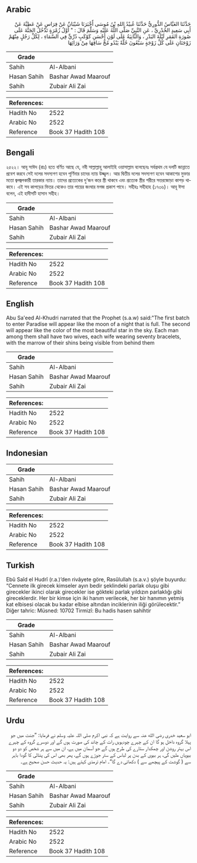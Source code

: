 ## Arabic

<div dir="rtl" lang="ar" style={{fontSize:'larger',backgroundColor:'#f8f9fa',padding:20}}>حَدَّثَنَا العَبَّاسُ الدُّورِيُّ حَدَّثَنَا عُبيْدُ اللهِ بْنُ مُوسَى أََخْبَرَنَا شَيْبَانُُ عَنْ فِرَاسٍ عَنْ عَطِيَّةَ عَنْ أَبِي سَعِيدٍ الخُدْرِيِّ ، عَنِ النَّبِيِّ صَلَّى اللَّهُ عَلَيْهِ وَسَلَّمَ قَالَ : " أَوَّلُ زُمْرَةٍ تَدْخُلُ الجَنَّةَ عَلَى صُورَةِ القَمَرِ لَيْلَةَ البَدْرِ ، وَالثَّانِيَةُ عَلَى لَوْنِ أَحْسَنِ كَوْكَبٍ دُرِّيٍّ فِي السَّمَاءِ ، لِكُلِّ رَجُلٍ مِنْهُمْ زَوْجَتَانِ عَلَى كُلِّ زَوْجَةٍ سَبْعُونَ حُلَّةً يَبْدُو مُخُّ سَاقِهَا مِنْ وَرَائِهَا</div><div style={{backgroundColor:'#f8f9fa',padding:20, marginBottom: 10}}><table>
      <thead>
        <tr>
          <th>Grade</th>
          <th></th>
        </tr>
      </thead>
      <tbody>
<tr><td>Sahih</td><td>Al-Albani</td></tr><tr><td>Hasan Sahih</td><td>Bashar Awad Maarouf</td></tr><tr><td>Sahih</td><td>Zubair Ali Zai</td></tr></tbody></table><table>
        <thead>
          <tr>
            <th>References:</th>
            <th></th>
          </tr>
        </thead>
        <tbody><tr><td>Hadith No</td><td>2522</td></tr><tr><td>Arabic No</td><td>2522</td></tr><tr><td>Reference</td><td>Book 37 Hadith 108</td></tr></tbody></table></div>

## Bengali

<div dir="ltr" lang="bn" style={{fontSize:'larger',backgroundColor:'#f8f9fa',padding:20}}>২৫২২। আবূ সাঈদ (রাঃ) হতে বর্ণিত আছে যে, নবী সাল্লাল্লাহু আলাইহি ওয়াসাল্লাম বলেছেনঃ সর্বপ্রথম যে দলটি জান্নাতে প্রবেশ করবে সেই দলের সদস্যগণ হবেন পূর্ণিমার চাদের ন্যায় উজ্জ্বল। আর দ্বিতীয় দলের সদস্যগণ হবেন আকাশের মুক্তার মতো জ্বলজ্বলকারী তারকার ন্যায়। তাদের প্রত্যেকের দু'জন করে স্ত্রী থাকবে এবং প্রত্যেক স্ত্রীর শরীরে সত্তরজোড়া কাপড় থাকবে। এই সব কাপড়ের ভিতর থেকেও তার পায়ের জংঘার মগজ প্রকাশ পাবে। সহীহঃ সহীহাহ (১৭৩৬)। আবূ ঈসা বলেন, এই হাদীসটি হাসান সহীহ।</div><div style={{backgroundColor:'#f8f9fa',padding:20, marginBottom: 10}}><table>
      <thead>
        <tr>
          <th>Grade</th>
          <th></th>
        </tr>
      </thead>
      <tbody>
<tr><td>Sahih</td><td>Al-Albani</td></tr><tr><td>Hasan Sahih</td><td>Bashar Awad Maarouf</td></tr><tr><td>Sahih</td><td>Zubair Ali Zai</td></tr></tbody></table><table>
        <thead>
          <tr>
            <th>References:</th>
            <th></th>
          </tr>
        </thead>
        <tbody><tr><td>Hadith No</td><td>2522</td></tr><tr><td>Arabic No</td><td>2522</td></tr><tr><td>Reference</td><td>Book 37 Hadith 108</td></tr></tbody></table></div>

## English

<div dir="ltr" lang="en" style={{fontSize:'larger',backgroundColor:'#f8f9fa',padding:20}}>Abu Sa'eed Al-Khudri narrated that the Prophet (s.a.w) said:"The first batch to enter Paradise will appear like the moon of a night that is full. The second will appear like the color of the most beautiful star in the sky. Each man among them shall have two wives, each wife wearing seventy bracelets, with the marrow of their shins being visible from behind them</div><div style={{backgroundColor:'#f8f9fa',padding:20, marginBottom: 10}}><table>
      <thead>
        <tr>
          <th>Grade</th>
          <th></th>
        </tr>
      </thead>
      <tbody>
<tr><td>Sahih</td><td>Al-Albani</td></tr><tr><td>Hasan Sahih</td><td>Bashar Awad Maarouf</td></tr><tr><td>Sahih</td><td>Zubair Ali Zai</td></tr></tbody></table><table>
        <thead>
          <tr>
            <th>References:</th>
            <th></th>
          </tr>
        </thead>
        <tbody><tr><td>Hadith No</td><td>2522</td></tr><tr><td>Arabic No</td><td>2522</td></tr><tr><td>Reference</td><td>Book 37 Hadith 108</td></tr></tbody></table></div>

## Indonesian

<div dir="ltr" lang="id" style={{fontSize:'larger',backgroundColor:'#f8f9fa',padding:20}}></div><div style={{backgroundColor:'#f8f9fa',padding:20, marginBottom: 10}}><table>
      <thead>
        <tr>
          <th>Grade</th>
          <th></th>
        </tr>
      </thead>
      <tbody>
<tr><td>Sahih</td><td>Al-Albani</td></tr><tr><td>Hasan Sahih</td><td>Bashar Awad Maarouf</td></tr><tr><td>Sahih</td><td>Zubair Ali Zai</td></tr></tbody></table><table>
        <thead>
          <tr>
            <th>References:</th>
            <th></th>
          </tr>
        </thead>
        <tbody><tr><td>Hadith No</td><td>2522</td></tr><tr><td>Arabic No</td><td>2522</td></tr><tr><td>Reference</td><td>Book 37 Hadith 108</td></tr></tbody></table></div>

## Turkish

<div dir="ltr" lang="tr" style={{fontSize:'larger',backgroundColor:'#f8f9fa',padding:20}}>Ebû Saîd el Hudrî (r.a.)’den rivâyete göre, Rasûlullah (s.a.v.) şöyle buyurdu: “Cennete ilk girecek kimseler ayın bedir şeklindeki parlak oluşu gibi girecekler ikinci olarak girecekler ise gökteki parlak yıldızın parlaklığı gibi gireceklerdir. Her bir kimse için iki hanım verilecek, her bir hanımın yetmiş kat elbisesi olacak bu kadar elbise altından inciklerinin iliği görülecektir.” Diğer tahric: Müsned: 10702 Tirmizî: Bu hadis hasen sahihtir</div><div style={{backgroundColor:'#f8f9fa',padding:20, marginBottom: 10}}><table>
      <thead>
        <tr>
          <th>Grade</th>
          <th></th>
        </tr>
      </thead>
      <tbody>
<tr><td>Sahih</td><td>Al-Albani</td></tr><tr><td>Hasan Sahih</td><td>Bashar Awad Maarouf</td></tr><tr><td>Sahih</td><td>Zubair Ali Zai</td></tr></tbody></table><table>
        <thead>
          <tr>
            <th>References:</th>
            <th></th>
          </tr>
        </thead>
        <tbody><tr><td>Hadith No</td><td>2522</td></tr><tr><td>Arabic No</td><td>2522</td></tr><tr><td>Reference</td><td>Book 37 Hadith 108</td></tr></tbody></table></div>

## Urdu

<div dir="rtl" lang="ur" style={{fontSize:'larger',backgroundColor:'#f8f9fa',padding:20}}>ابو سعید خدری رضی الله عنہ سے روایت ہے کہ نبی اکرم صلی اللہ علیہ وسلم نے فرمایا: ”جنت میں جو پہلا گروہ داخل ہو گا ان کے چہرے چودہویں رات کے چاند کی صورت ہوں گے اور دوسرے گروہ کے چہرے اس بہتر روشن اور چمکدار ستارے کی طرح ہوں گے جو آسمان میں ہے، ان میں سے ہر شخص کو دو دو بیویاں ملیں گی، ہر بیوی کے بدن پر لباس کے ستر جوڑے ہوں گے، پھر بھی اس کی پنڈلی کا گودا باہر سے ( گوشت کے پیچھے سے ) دکھائی دے گا“۔ امام ترمذی کہتے ہیں: یہ حدیث حسن صحیح ہے۔</div><div style={{backgroundColor:'#f8f9fa',padding:20, marginBottom: 10}}><table>
      <thead>
        <tr>
          <th>Grade</th>
          <th></th>
        </tr>
      </thead>
      <tbody>
<tr><td>Sahih</td><td>Al-Albani</td></tr><tr><td>Hasan Sahih</td><td>Bashar Awad Maarouf</td></tr><tr><td>Sahih</td><td>Zubair Ali Zai</td></tr></tbody></table><table>
        <thead>
          <tr>
            <th>References:</th>
            <th></th>
          </tr>
        </thead>
        <tbody><tr><td>Hadith No</td><td>2522</td></tr><tr><td>Arabic No</td><td>2522</td></tr><tr><td>Reference</td><td>Book 37 Hadith 108</td></tr></tbody></table></div>